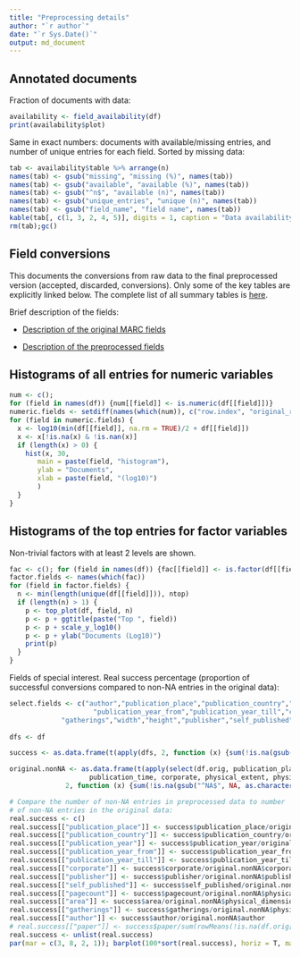 ```yaml
---
title: "Preprocessing details"
author: "`r author`"
date: "`r Sys.Date()`"
output: md_document
---
```




## Annotated documents

Fraction of documents with data:

```r
availability <- field_availability(df)
print(availability$plot)
```

Same in exact numbers: documents with available/missing entries, and number of unique entries for each field. Sorted by missing data:

```r
tab <- availability$table %>% arrange(n)
names(tab) <- gsub("missing", "missing (%)", names(tab))
names(tab) <- gsub("available", "available (%)", names(tab))
names(tab) <- gsub("^n$", "available (n)", names(tab))
names(tab) <- gsub("unique_entries", "unique (n)", names(tab))
names(tab) <- gsub("field_name", "field name", names(tab))
kable(tab[, c(1, 3, 2, 4, 5)], digits = 1, caption = "Data availability")
rm(tab);gc()
```


## Field conversions

This documents the conversions from raw data to the final preprocessed version (accepted, discarded, conversions). Only some of the key tables are explicitly linked below. The complete list of all summary tables is [here](output.tables/).

Brief description of the fields:

 * [Description of the original MARC fields](https://github.com/COMHIS/fennica/blob/master/inst/extdata/fieldnames.csv)

 * [Description of the preprocessed fields](https://github.com/COMHIS/fennica/blob/master/inst/extdata/fieldname_table.csv)


## Histograms of all entries for numeric variables

```r
num <- c();
for (field in names(df)) {num[[field]] <- is.numeric(df[[field]])}
numeric.fields <- setdiff(names(which(num)), c("row.index", "original_row", "unity"))
for (field in numeric.fields) {
  x <- log10(min(df[[field]], na.rm = TRUE)/2 + df[[field]])
  x <- x[!is.na(x) & !is.nan(x)]
  if (length(x) > 0) {
    hist(x, 30,
       main = paste(field, "histogram"),
       ylab = "Documents",
       xlab = paste(field, "(log10)")
       )
  }
}
```


## Histograms of the top entries for factor variables

Non-trivial factors with at least 2 levels are shown.

```r
fac <- c(); for (field in names(df)) {fac[[field]] <- is.factor(df[[field]])}
factor.fields <- names(which(fac))
for (field in factor.fields) {
  n <- min(length(unique(df[[field]])), ntop)
  if (length(n) > 1) {
    p <- top_plot(df, field, n)  
    p <- p + ggtitle(paste("Top ", field))
    p <- p + scale_y_log10()
    p <- p + ylab("Documents (Log10)")
    print(p)
  }
}
```


Fields of special interest. Real success percentage (proportion of successful conversions compared to non-NA entries in the original data):

```r
select.fields <- c("author","publication_place","publication_country","publication_year",
                     "publication_year_from","publication_year_till","corporate","area","pagecount",
		     "gatherings","width","height","publisher","self_published")
		     
dfs <- df

success <- as.data.frame(t(apply(dfs, 2, function (x) {sum(!is.na(gsub("^NA$", NA, as.character(x))))})))

original.nonNA <- as.data.frame(t(apply(select(df.orig, publication_place,
                    publication_time, corporate, physical_extent, physical_dimension, publisher, author_name),
		      2, function (x) {sum(!is.na(gsub("^NA$", NA, as.character(x))))})))

# Compare the number of non-NA entries in preprocessed data to number
# of non-NA entries in the original data:
real.success <- c()
real.success[["publication_place"]] <- success$publication_place/original.nonNA$publication_place
real.success[["publication_country"]] <- success$publication_country/original.nonNA$publication_place
real.success[["publication_year"]] <- success$publication_year/original.nonNA$publication_time
real.success[["publication_year_from"]] <- success$publication_year_from/original.nonNA$publication_time
real.success[["publication_year_till"]] <- success$publication_year_till/original.nonNA$publication_time
real.success[["corporate"]] <- success$corporate/original.nonNA$corporate
real.success[["publisher"]] <- success$publisher/original.nonNA$publisher
real.success[["self_published"]] <- success$self_published/original.nonNA$publisher
real.success[["pagecount"]] <- success$pagecount/original.nonNA$physical_extent
real.success[["area"]] <- success$area/original.nonNA$physical_dimension
real.success[["gatherings"]] <- success$gatherings/original.nonNA$physical_dimension
real.success[["author"]] <- success$author/original.nonNA$author
# real.success[["paper"]] <- success$paper/sum(rowMeans(!is.na(df.orig[, c("physical_extent", "physical_dimension")])) == 1)
real.success <- unlist(real.success)
par(mar = c(3, 8, 2, 1)); barplot(100*sort(real.success), horiz = T, main = "Real success rate (selected fields)", las = 1, xlim = c(0, 100), xlab = "Success rate (%)")
```


